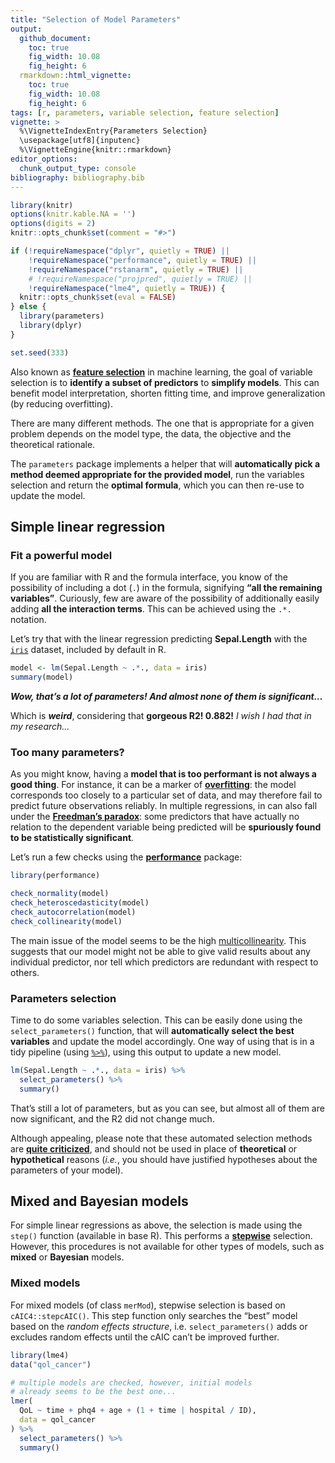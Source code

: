 ---
title: "Selection of Model Parameters"
output: 
  github_document:
    toc: true
    fig_width: 10.08
    fig_height: 6
  rmarkdown::html_vignette:
    toc: true
    fig_width: 10.08
    fig_height: 6
tags: [r, parameters, variable selection, feature selection]
vignette: >
  %\VignetteIndexEntry{Parameters Selection}
  \usepackage[utf8]{inputenc}
  %\VignetteEngine{knitr::rmarkdown}
editor_options: 
  chunk_output_type: console
bibliography: bibliography.bib
---

```{r message=FALSE, warning=FALSE, include=FALSE}
library(knitr)
options(knitr.kable.NA = '')
options(digits = 2)
knitr::opts_chunk$set(comment = "#>")

if (!requireNamespace("dplyr", quietly = TRUE) ||
    !requireNamespace("performance", quietly = TRUE) ||
    !requireNamespace("rstanarm", quietly = TRUE) ||
    # !requireNamespace("projpred", quietly = TRUE) ||
    !requireNamespace("lme4", quietly = TRUE)) {
  knitr::opts_chunk$set(eval = FALSE)
} else {
  library(parameters)
  library(dplyr)
}

set.seed(333)
```

Also known as [**feature selection**](https://en.wikipedia.org/wiki/Feature_selection) in machine learning, the goal of variable selection is to **identify a subset of predictors** to **simplify models**. This can benefit model interpretation, shorten fitting time, and improve generalization (by reducing overfitting).

There are many different methods. The one that is appropriate for a given problem depends on the model type, the data, the objective and the theoretical rationale.

The `parameters` package implements a helper that will **automatically pick a method deemed appropriate for the provided model**, run the variables selection and return the **optimal formula**, which you can then re-use to update the model.

## Simple linear regression

### Fit a powerful model

If you are familiar with R and the formula interface, you know of the possibility of including a dot (`.`) in the formula, signifying **"all the remaining variables"**. Curiously, few are aware of the possibility of additionally easily adding **all the interaction terms**. This can be achieved using the `.*.` notation.

Let's try that with the linear regression predicting **Sepal.Length** with the [`iris`](https://en.wikipedia.org/wiki/Iris_flower_data_set) dataset, included by default in R.

```{r message=FALSE, warning=FALSE}
model <- lm(Sepal.Length ~ .*., data = iris)
summary(model)
```

***Wow, that's a lot of parameters! And almost none of them is significant...***

Which is ***weird***, considering that **gorgeous R2! 0.882!** *I wish I had that in my research...*

### Too many parameters?

As you might know, having a **model that is too performant is not always a good thing**. For instance, it can be a marker of [**overfitting**](https://en.wikipedia.org/wiki/Overfitting): the model corresponds too closely to a particular set of data, and may therefore fail to predict future observations reliably. In multiple regressions, in can also fall under the [**Freedman's paradox**](https://en.wikipedia.org/wiki/Freedman%27s_paradox): some predictors that have actually no relation to the dependent variable being predicted will be **spuriously found to be statistically significant**.

Let's run a few checks using the [**performance**](https://github.com/easystats/performance) package:
```{r message=FALSE, warning=FALSE}
library(performance)

check_normality(model)
check_heteroscedasticity(model)
check_autocorrelation(model)
check_collinearity(model)
```

The main issue of the model seems to be the high [multicollinearity](https://en.wikipedia.org/wiki/Multicollinearity). This suggests that our model might not be able to give valid results about any individual predictor, nor tell which predictors are redundant with respect to others.

### Parameters selection

Time to do some variables selection. This can be easily done using the `select_parameters()` function, that will **automatically select the best variables** and update the model accordingly. One way of using that is in a tidy pipeline (using [`%>%`](https://cran.r-project.org/package=magrittr/README.html)), using this output to update a new model.


```{r message=FALSE, warning=FALSE}
lm(Sepal.Length ~ .*., data = iris) %>% 
  select_parameters() %>% 
  summary()
```


That's still a lot of parameters, but as you can see, but almost all of them are now significant, and the R2 did not change much. 

Although appealing, please note that these automated selection methods are [**quite criticized**](https://towardsdatascience.com/stopping-stepwise-why-stepwise-selection-is-bad-and-what-you-should-use-instead-90818b3f52df), and should not be used in place of **theoretical** or **hypothetical** reasons (*i.e.*, you should have justified hypotheses about the parameters of your model).



## Mixed and Bayesian models

For simple linear regressions as above, the selection is made using the `step()` function (available in base R). This performs a [**stepwise**](https://en.wikipedia.org/wiki/Stepwise_regression) selection. However, this procedures is not available for other types of models, such as **mixed** or **Bayesian** models.

### Mixed models

For mixed models (of class `merMod`), stepwise selection is based on `cAIC4::stepcAIC()`. This step function only searches the "best" model based on the _random effects structure_, i.e. `select_parameters()` adds or excludes random effects until the cAIC can't be improved further.

```{r message=FALSE, warning=FALSE}
library(lme4)
data("qol_cancer")

# multiple models are checked, however, initial models
# already seems to be the best one...
lmer(
  QoL ~ time + phq4 + age + (1 + time | hospital / ID),
  data = qol_cancer
) %>% 
  select_parameters() %>%
  summary()
```

